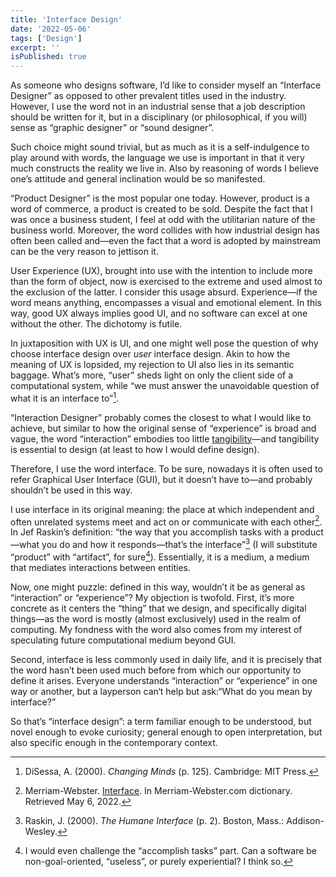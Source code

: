 ```yaml
---
title: 'Interface Design'
date: '2022-05-06'
tags: ['Design']
excerpt: ''
isPublished: true
---
```


As someone who designs software, I’d like to consider myself an “Interface Designer” as opposed to other prevalent titles used in the industry. However, I use the word not in an industrial sense that a job description should be written for it, but in a disciplinary (or philosophical, if you will) sense as “graphic designer” or “sound designer”. 

Such choice might sound trivial, but as much as it is a self-indulgence to play around with words, the language we use is important in that it very much constructs the reality we live in. Also by reasoning of words I believe one’s attitude and general inclination would be so manifested.

“Product Designer” is the most popular one today. However, product is a word of commerce, a product is created to be sold. Despite the fact that I was once a business student, I feel at odd with the utilitarian nature of the business world. Moreover, the word collides with how industrial design has often been called and—even the fact that a word is adopted by mainstream can be the very reason to jettison it.

User Experience (UX), brought into use with the intention to include more than the form of object, now is exercised to the extreme and used almost to the exclusion of the latter. I consider this usage absurd. Experience—if the word means anything, encompasses a visual and emotional element. In this way, good UX always implies good UI, and no software can excel at one without the other. The dichotomy is futile. 

In juxtaposition with UX is UI, and one might well pose the question of why choose interface design over *user* interface design. Akin to how the meaning of UX is lopsided, my rejection to UI also lies in its semantic baggage. What’s more, “user” sheds light on only the client side of a computational system, while “we must answer the unavoidable question of what it is an interface to”[^1].

“Interaction Designer” probably comes the closest to what I would like to achieve, but similar to how the original sense of “experience” is broad and vague, the word “interaction” embodies too little [tangibility](/blog/tangibility)—and tangibility is essential to design (at least to how I would define design). 

Therefore, I use the word interface. To be sure, nowadays it is often used to refer Graphical User Interface (GUI), but it doesn’t have to—and probably shouldn’t be used in this way.

I use interface in its original meaning: the place at which independent and often unrelated systems meet and act on or communicate with each other[^2]. In Jef Raskin’s definition: “the way that you accomplish tasks with a product—what you do and how it responds—that’s the interface”[^3] (I will substitute “product” with “artifact”, for sure[^4]). Essentially, it is a medium, a medium that mediates interactions between entities. 

Now, one might puzzle: defined in this way, wouldn’t it be as general as “interaction” or “experience”? My objection is twofold. First, it’s more concrete as it centers the “thing” that we design, and specifically digital things—as the word is mostly (almost exclusively) used in the realm of computing. My fondness with the word also comes from my interest of speculating future computational medium beyond GUI.

Second, interface is less commonly used in daily life, and it is precisely that the word hasn’t been used much before from which our opportunity to define it arises. Everyone understands “interaction” or “experience” in one way or another, but a layperson can‘t help but ask:“What do you mean by interface?”

So that’s “interface design”: a term familiar enough to be understood, but novel enough to evoke curiosity; general enough to open interpretation, but also specific enough in the contemporary context.


[^1]: DiSessa, A. (2000). *Changing Minds* (p. 125). Cambridge: MIT Press.
[^2]: Merriam-Webster. [Interface](https://www.merriam-webster.com/dictionary/interface). In Merriam-Webster.com dictionary. Retrieved May 6, 2022.
[^3]: Raskin, J. (2000). *The Humane Interface* (p. 2). Boston, Mass.: Addison-Wesley.
[^4]: I would even challenge the “accomplish tasks” part. Can a software be non-goal-oriented, “useless”, or purely experiential? I think so.


